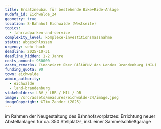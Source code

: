 ```yaml
---
title: Ersatzneubau für bestehende Bike+Ride-Anlage
nudafa_id: Eichwalde_24
geometry: true
location: S-Bahnhof Eichwalde (Westseite)
topics:
  - fahrradparken-and-service
complexity_level: komplexe-investitionsmassnahme
status: abgeschlossen
urgency: sehr-hoch
deadline: 2025-10-31
deadline_hidden: 1-2 Jahre
costs_amount: 950000
costs_remarks: Finanziert über RiliÖPNV des Landes Brandenburg (MIL)
funding_quota: 90
town: eichwalde
admin_authority:
  - eichwalde
  - land-brandenburg
stakeholders: LBV / LBB / MIL / DB
image: /src/assets/measures/eichwalde-24/image.jpeg
imageCopyright: ©Tim Zander (2025)
---
```

im Rahmen der Neugestaltung des Bahnhofsvorplatzes: Errichtung neuer Abstellanlagen für ca. 350 Stellplätze, inkl. einer Sammelschließgarage
